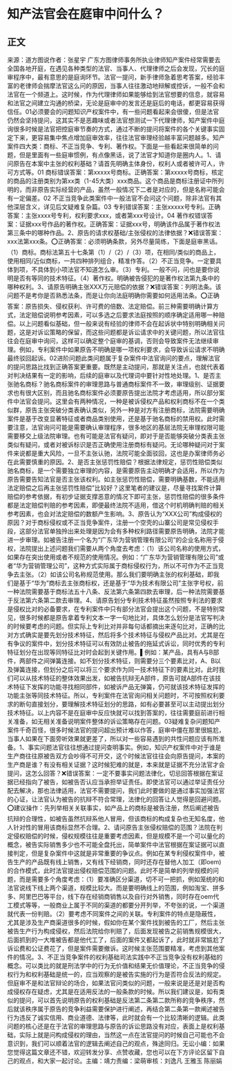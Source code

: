 # 知产法官会在庭审中问什么？
## 正文
来源：道方图说作者：张星宇 广东方图律师事务所执业律师知产案件经常需要去全国各地开庭，在遇见各种类型的法官、当事人、代理律师之后会发现，冗长的庭审程序中，最有意思的是庭询环节。法官一提问，新手律师急着思考答案，经验丰富的老律师会揣摩法官这么问的原因，当事人往往激动地辩解或控诉，一般不会和法官在一个频道上。这时候，作为代理律师如果能够给到法官想要的信息，就容易和法官之间建立沟通的桥梁，无论是庭审中的发言还是庭后的电话，都更容易获得信任。01必须要会的问题知识产权案件中，有一些问题看起来会很傻，但是法官仍然会坚持提问，这其实不是恶趣味或者法官想测试一下代理律师，知产案件中庭询很多时候是法官把控庭审节奏的方式，通过不断的提问将案件的各个关键事实固定下来，更容易集中焦点增加庭审效率，往往法官审理经验越丰富问题越多。知产案件四大类：商标、不正当竞争、专利、著作权。下面是一些看起来很简单的问题，但是里面有一些庭审惯例，有点像黑话，说了法官才知道你是圈内人。1、请问原告在本案中主张的权利基础？请首先明确主体身份，权利人或者被许可人，许可方式等。01 商标错误答案：第xxxxx号商标。正确答案：第xxxxx号商标，核定的商品的注册类别为第xx类（1-45大类）xxx商品。这个商品是商标注册证中所列明的，而非原告实际经营的产品，虽然一般情况下二者是对应的，但是名称可能会有一定偏差。02 不正当竞争此类案件中一般法官不会问这个问题，除非法官有其他深层含义，详见后文疑难复杂篇。03 专利错误答案：主张xxxxx号专利。正确答案：主张xxxx号专利，权利要求xxx，或者第xxx号设计。04 著作权错误答案：证据xxx号作品的著作权。正确答案：证据xxx号，明确该作品属于著作权法第三条中的哪种作品。2、原告的请求权基础/主张侵权的法律依据？❌错误答案：xxx法第xxx条。⭕正确答案：必须明确条款，另外尽量简练，下面是庭审黑话。（1）商标。商标法第五十七条第（1）/（2）/（3）项，在相同/类似的商品上，使用相同/近似商标，一共四种排列组合，精准作答。（2）不正当竞争。一定要具体到项，不具体到小项法官不知道怎么审。（3）专利。一般不问，问也是要你说明是否有等同的技术特征。（4）著作权。明确被告侵犯的是著作权法第九条中的哪种权利。3、请原告明确主张XXX万元赔偿的依据？❌错误答案：列明法条。该问题不是考你是否熟悉法条，而是让你向法庭明确你需要如何适用法条。⭕正确答案：原告损失、侵权获利、许可费的倍数、法定赔偿。前三种需要明确计算方式，法定赔偿说明参考因素，可以多选之后要求法庭按照的顺序确定适用哪一种赔偿。以上问题看似基础，但一般来说有经验的律师不会在起诉状中特别明确相关问题，这是对诉讼策略的保留，而这些问题都是诉讼请求中的关键问题，所以法官往往会在庭审中询问，这样可以确定整个庭审的基调，否则会导致案件无法继续审理。例如，专利案件中如果原告不明确是哪一项权利要求，会导致诉讼请求不明确最终驳回起诉。02进阶问题此类问题属于复杂案件中法官询问的要点，理解法官的提问思路比找到正确答案更重要。既然是主动提问，那就是关注点，也就代表着对判决结果有一定的影响，后续的庭审以及代理词中要针对性地处理。1、是否主张驰名商标？驰名商标案件的审理思路与普通商标案件不一致，审理级别、证据要求也有很大区别，而且驰名商标案件必须要原告提出法院才考虑适用，所以部分案件中法官会提问。这里会有两种情况，一种是被诉侵权产品和权利商标不在一个类似群，原告主张突破分类表确认类似，另外一种是对方有注册商标，法院需要明确案件是基于改变显著特征或者商品类别使用，还是基于驰名商标的禁用权。此时需要注意，法官询问可能是需要确认审理程序，很多地区的基层法院无审理权限可能需要移交上级法院审理。也有可能是法官有疑问，即对于是否能够突破分类表主张类似有疑问，或者对被诉标识是否正确使用注册商标有疑问。无论哪种疑问对于案件来说都是重大风险，一旦不主张认驰，法院可能全面驳回，这也是办案律师务必在此需要慎重的原因。2、是否主张惩罚性赔偿？根据法律规定，惩罚性赔偿类似驰名商标，是一个需要独立审理的内容，是需要原告主动明确才会适用，所以作为原告需要告知法官是否主张该权利。如主张惩罚性赔偿，需要明确基数，不能适用法定赔偿之后再主张惩罚性赔偿”比较好？这里笔者的建议是，尽量寻找案件计算赔偿的参考依据，有初步证据支撑恶意的情况下即可主张，惩罚性赔偿的很多条件都是法定赔偿判赔的参考因素，即便最终法院不适用，借这个时机明确判赔的相关参考因素，也会对法定赔偿的数额产生影响。3、原告认为“XXX公司”构成侵权的原因？对于商标侵权或不正当竞争案件，注册一个空壳的山寨公司是常见侵权手段，这部分法官单独拎出来处理是因为会有多种权利路径需要原告明确，法院才能进一步审理。如被告注册一个名为“广东华为营销管理有限公司”的企业名称用于侵权，法院提出上述问题我们需要从两个角度去考虑：（1）该公司名称的使用方式，如果存在突出使用或者不规范的使用情况。例如：“广东华为营销管理有限公司”或者“华为营销管理公司”，这种方式实际属于商标侵权行为，所以不可作为不正当竞争去主张。（2）如该公司名称规范使用。那么我们要明确主张的权利基础，即我们是基于“华为”商标去主张商标权，还是基于“华为技术有限公司”主张字号权，前一种法院需要基于商标法五十八条、反法第六条第四款去审理，后一种法院需要基于反法第六条第二款去审理。4、请原告划分专利技术特征虽然按照专利法的要求是侵权比对的必备要求，在专利案件中只有部分法官会提出这个问题，不是特别常见，很多时候都是原告拿着专利文本一字一句地比对，具体怎么划分是法官写判决的时候要考虑的问题。但实际上专利比对并非每句话都摘出来逐句比对，正确的比对方式确实是要先划分技术特征，然后将多个技术特征与侵权产品比对。尤其是在有争议的案件中，划分技术特征可以有效防止被告的拖延式诉讼，同时优秀的专利特征划分在出现等同特征比对时会起到关键作用。▌例如：某产品，具有A与B部件，两部件之间弹簧连接。如不划分技术特征，则需要分三个要素比对，A、B以及弹簧连接，但划分之后可以将三个要求作为同一技术特征下的要素比对。此时我们可以从技术特征的整体效果出发，如被告抗辩无A部件，原告可就A部件在该技术特征下发挥的功能寻找相同部件，如被诉产品无弹簧，仍可就该技术特征发挥的功能主张等同技术特征。所以，专利案件在法官询问相关问题时，不可按照权利要求的断句直接划分，要理解技术特征划分的思路，如有必要甚至可以主动提出划分技术特征。以上内容不是在庭审中反应快就可以找到答案的，往往需要庭前进行相关准备，如无相关准备说明案件整体的诉讼策略存在问题。03疑难复杂问题知产案件千奇百怪，很多时候法官的提问超出预计难以作答，庭审中僵在那里很尴尬，当事人如果在下面旁听效果就更差了，所以对一些容易遇到的共性问题应该有所准备。1、事实问题法官往往想通过提问查明事实。例如，知识产权案件中对于谁是生产商往往原被告双方会吵得不可开交，这个时候法官往往会向原告提问，本案的生产商是谁？有没有相关证据？这时候犯难的就是，本来就是证据不充分法官才会提问，这怎么回答？❌错误答案：一定不要事实问题法律化，切忌回答根据在案证据已经指向了被告，如被告否认应当承担举证责任。即使法官可以通过举证责任分配去解决，那也法律适用，法官不需要提问，我们此时要做的是通过事实加强法官的心证，让法官认为被告的抗辩不符合常理，法律化的回答让人觉得是回避问题。⭕建议操作：先列举相关关联事实，如产品上的商标是被告注册，然后阐述被告抗辩的合理性，如被告虽然抗辩系他人冒用，但该商标的构成复杂也无知名度，他人针对性的冒用该商标显然不合理。2、请问原告主张侵权赔偿的范围？法院在判定侵权赔偿的时候，侵权规模往往是重要考虑因素，但是规模不是一个可以量化的概念，被告实际销售多少也不可能全盘托出，简单案件中法官根据在案证据可以直接判定，但是复杂案件中这就是非常重要的争议点。例如在某专利侵权案件中，被告生产的产品既有线上销售，又有线下经销商，同时还存在替他人加工（即oem)的合作模式，此时法官提出侵权赔偿范围的问题。此时不是简单的列举规模的问题，而是需要多个角度考虑：（1）要准确区分渠道，切不可一把抓，例如笼统的和法官说线下线上两个渠道，规模比较大。而是要明确线上的范围，例如淘宝、拼多多、阿里巴巴等平台，线下存在经销商销售以及自行对外销售，同时存在oem代工模式等等，一般商业上属于不同的渠道的都要分开列举，不夸张的说，一个渠道就代表一份判赔。（2）要考虑不同案件之间的关联。专利案件的特点是隐蔽性，尤其是涉及生产商渠道很多的时候，假如你在某个案件找到被告的工厂，然后主张被告生产行为构成侵权，然后法院给你判赔了，后面发现被告之前销售规模很大，后面抓到的一大堆被告都是他代工了，后面的案件又都起诉了，此时就非常尴尬了诉讼费和公证费花了，但是案件需要撤诉。这时候主张范围要精准，考虑到其他案件的情况。3、不正当竞争案件的权利基础司法实践中不正当竞争没有权利基础的概念。可以类比的就是刑法学中的行为无价值和结果无价值理论，不正当竞争的侵权行为和权利基础是统一的，应当观察的是被告实施的行为是否符合反法的规定。但庭审不是和法官辩论的场合，如果法官问类似的问题，一般来说是还是对是否构成侵权存在疑虑，尤其是在适用反法的一般条款的时候。所以我们建议是，如有类似的提问，可以首先说明原告的权利基础是反法第二条第二款所称的竞争秩序，然后就该秩序属于原告的竞争利益需要保护进行阐述，再结合第二条第一款阐述被告行为违反了诚实信用、商业道德、法律等，此时就会有一个比较清晰的逻辑。此类问题的核心还是在于法官的审理思路与原告的诉讼思路没有对应，表面上是权利基础，实际上就是问构成侵权的理由，当然这一点在法官提问的时候自己可能也不会意识到，我们可以顺着法官的逻辑去阐述自己的观点，殊途同归。无讼小编：如果您觉得这篇文章还不错，欢迎转发分享、点赞收藏，您也可以在下方评论区留下自己的观点，和大家一起讨论。主编：靖力责编：梁萌审核：刘逸凡 王雅玉 陈丽娟